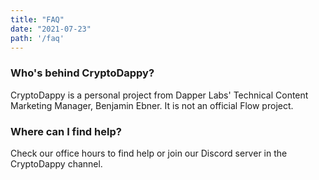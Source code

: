 ```yaml
---
title: "FAQ"
date: "2021-07-23"
path: '/faq'
---
```


### Who's behind CryptoDappy?

CryptoDappy is a personal project from Dapper Labs' Technical Content Marketing Manager,
Benjamin Ebner. It is not an official Flow project.

### Where can I find help?

Check our office hours to find help or join our Discord server in the
CryptoDappy channel.